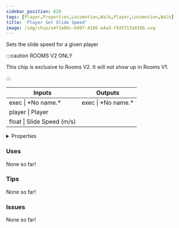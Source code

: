 ```yaml
---
sidebar_position: 620
tags: [Player,Properties,Locomotion,Walk,Player,Locomotion,Walk]
title: 'Player Set Slide Speed'
image: /img/chip/e4f3a06c-b997-4186-a4a3-f435713a910b.svg
---
```


Sets the slide speed for a given player

:::caution ROOMS V2 ONLY

This chip is exclusive to Rooms V2. It will not show up in Rooms V1.

:::


<IChip uuid="e4f3a06c-b997-4186-a4a3-f435713a910b"/>

<table><thead><tr><th>Inputs</th><th>Outputs</th></tr></thead><tbody><tr><td>exec | *No name.*</td><td>exec | *No name.*</td></tr><tr><td>player | Player</td><td /></tr><tr><td>float | Slide Speed (m/s)</td><td /></tr></tbody></table>

<details>
  <summary>Properties</summary>
  <div>
    <div>
    <table>
      <tbody>
        <tr>
          <td>Is beta required?</td>
          <td>No</td>
        </tr>
        <tr>
          <td>Is chip a trolling risk?</td>
          <td>No</td>
        </tr>
        <tr>
          <td>Is chip a role assignment risk?</td>
          <td>No</td>
        </tr>
        <tr>
          <td>Chip UUID</td>
          <td>e4f3a06c-b997-4186-a4a3-f435713a910b</td>
        </tr>
        <tr>
          <td>Room availability</td>
          <td>Rooms V2 only</td>
        </tr>
      </tbody>
    </table>
    </div>
  </div>
</details>

### Uses

None so far!

### Tips

None so far!

### Issues

None so far!